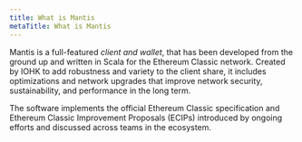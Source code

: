 ```yaml
---
title: What is Mantis
metaTitle: What is Mantis
---
```


Mantis is a full-featured *client and wallet*, that has been developed from the ground up and written in Scala for the Ethereum Classic network. Created by IOHK to add robustness and variety to the client share, it includes optimizations and network upgrades that improve network security, sustainability, and performance in the long term.

The software implements the official Ethereum Classic specification and Ethereum Classic Improvement Proposals (ECIPs) introduced by ongoing efforts and discussed across teams in the ecosystem.
